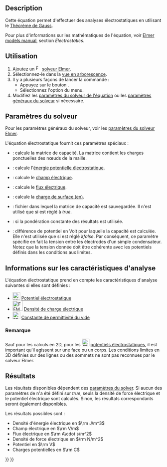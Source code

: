 <languages/>

{{Docnav/fr
|[[FEM_EquationDeformation/fr|Équation de déformation]]
|[[FEM_EquationElectricforce/fr|Équation force électrique]]
|[[FEM_Workbench/fr|Atelier FEM]]
|IconL=FEM_EquationDeformation.svg
|IconR=FEM_EquationElectricforce.svg
|IconC=Workbench_FEM.svg
}}

{{GuiCommand/fr
|Name=FEM EquationElectrostatic
|Name/fr=FEM Equation électrostatique
|MenuLocation=Résolution → Équations électromagnétiques → Équation électrostastique
|Workbenches=[[FEM_Workbench/fr|FEM]]
|Version=0.19
|SeeAlso=[[FEM_EquationElectricforce/fr|FEM Équation de force électrique]], [[FEM_Example_Capacitance_Two_Balls/fr|FEM Exemple calcul capacité de deux sphères]]
}}

==Description==

Cette équation permet d'effectuer des analyses électrostatiques en utilisant le [https://fr.wikipedia.org/wiki/Th%C3%A9or%C3%A8me_de_Gauss_(%C3%A9lectromagn%C3%A9tisme) Théorème de Gauss].

Pour plus d'informations sur les mathématiques de l'équation, voir [http://www.elmerfem.org/blog/documentation/ Elmer models manual], section ''Electrostatics''.

<span id="Usage"></span>
==Utilisation==

# Ajoutez un [[Image:FEM_SolverElmer.svg|16px]] [[FEM_SolverElmer/fr#Équations|solveur Elmer]].
# Sélectionnez-le dans la [[Tree_view/fr|vue en arborescence]].
# Il y a plusieurs façons de lancer la commande :
#* Appuyez sur le bouton {{Button|[[Image:FEM_EquationDeformation.svg|16px]] [[FEM_EquationDeformation/fr|Équation de déformation]]}}.
#* Sélectionnez l'option {{MenuCommand|Résolution → Équations électromagnétiques → [[Image:FEM_EquationElectrostatic.svg|16px]] Équation électrostastique}} du menu.
# Modifiez les [[#Param.C3.A8tres_du_solveur|paramètres du solveur de l'équation]] ou les [[FEM_SolverElmer_SolverSettings/fr|paramètres généraux du solveur]] si nécessaire.

<span id="Solver_Settings"></span>
==Paramètres du solveur==

Pour les paramètres généraux du solveur, voir les [[FEM_SolverElmer_SolverSettings/fr|paramètres du solveur Elmer]].

L'équation électrostatique fournit ces paramètres spéciaux :
* {{PropertyData|Calculate Capacitance Matrix}} : calcule la matrice de capacité. La matrice contient les charges ponctuelles des nœuds de la maille.
* {{PropertyData|Calculate Electric Energy}} : calcule l'[https://fr.wikipedia.org/wiki/%C3%89nergie_potentielle_%C3%A9lectrostatique énergie potentielle électrostatique].
* {{PropertyData|Calculate Electric Field}} : calcule le [https://fr.wikipedia.org/wiki/Champ_%C3%A9lectrique champ électrique].
* {{PropertyData|Calculate Electric Flux}} : calcule le [https://fr.wikipedia.org/wiki/Flux_%C3%A9lectrique flux électrique].
* {{PropertyData|Calculate Surface Charge}} : calcule la [https://en.wikipedia.org/wiki/Surface_charge charge de surface (en)].
* {{PropertyData|Capacitance Matrix Filename}} : fichier dans lequel la matrice de capacité est sauvegardée. Il n'est utilisé que si {{PropertyData|Calculate Capacitance Matrix}} est réglé à ''true''.
* {{PropertyData|Constant Weights}} : si la pondération constante des résultats est utilisée.
* {{PropertyData|Potential Difference}} : différence de potentiel en Volt pour laquelle la capacité est calculée. Elle n'est utilisée que si {{PropertyData|Calculate Capacitance Matrix}} est réglé à''false''. Par conséquent, ce paramètre spécifie en fait la tension entre les électrodes d'un simple condensateur. Notez que la tension donnée doit être cohérente avec les potentiels définis dans les conditions aux limites.

<span id="Analysis_Feature_Information"></span>
==Informations sur les caractéristiques d'analyse==

L'équation électrostatique prend en compte les caractéristiques d'analyse suivantes si elles sont définies :

* [[Image:FEM_ConstraintElectrostaticPotential.svg|24px]] [[FEM_ConstraintElectrostaticPotential/fr|Potentiel électrostatique]]
* [[Image:FEM_ConstraintElectricChargeDensity.svg|32px]] [[FEM_ElectricChargeDensity/fr|Densité de charge électrique]]
* [[Image:FEM_ConstantVacuumPermittivity.svg|24px]] [[FEM_ConstantVacuumPermittivity/fr|Constante de permittivité du vide]]

<span id="Note"></span>
===Remarque===

Sauf pour les calculs en 2D, pour les [[Image:FEM_ConstraintElectrostaticPotential.svg|24px]] [[FEM_ConstraintElectrostaticPotential/fr|potentiels électrostatiques]], il est important qu'il agissent sur une face ou un corps. Les conditions limites en 3D définies sur des lignes ou des sommets ne sont pas reconnues par le solveur Elmer.

<span id="Results"></span>
==Résultats==

Les résultats disponibles dépendent des [[#Param.C3.A8tres_du_solveur|paramètres du solver]]. Si aucun des paramètres de {{PropertyData|Calculate *}} n'a été défini sur ''true'', seuls la densité de force électrique et le potentiel électrique sont calculés. Sinon, les résultats correspondants seront également disponibles.

Les résultats possibles sont :
* Densité d'énergie électrique en <math>\rm J/m^3</math>
* Champ électrique en <math>\rm V/m</math>
* Flux électrique en <math>\rm A\cdot s/m^2</math>
* Densité de force électrique en <math>\rm N/m^2</math>
* Potentiel en <math>\rm V</math>
* Charges potentielles en <math>\rm C</math>


{{Docnav/fr
|[[FEM_EquationDeformation/fr|Équation de déformation]]
|[[FEM_EquationElectricforce/fr|Équation force électrique]]
|[[FEM_Workbench/fr|Atelier FEM]]
|IconL=FEM_EquationDeformation.svg
|IconR=FEM_EquationElectricforce.svg
|IconC=Workbench_FEM.svg
}}

{{FEM_Tools_navi{{#translation:}}}}
{{Userdocnavi{{#translation:}}}}